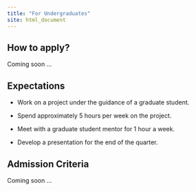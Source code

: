 ```yaml
---
title: "For Undergraduates"
site: html_document
---
```


## How to apply?

Coming soon ...

## Expectations

- Work on a project under the guidance of a graduate student.

- Spend approximately 5 hours per week on the project.

- Meet with a graduate student mentor for 1 hour a week.

- Develop a presentation for the end of the quarter.

## Admission Criteria

Coming soon ...